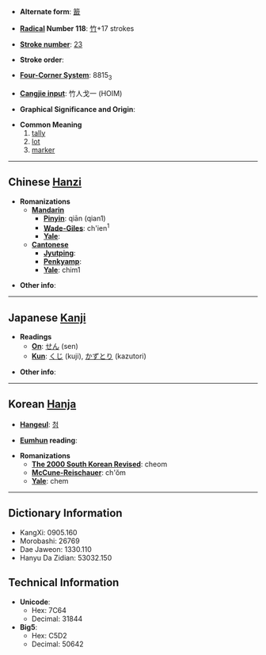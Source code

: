 * '''Alternate form''': [[籖]]

* '''[[Wiktionary:Chinese radical index| Radical]] Number 118''': [[Wiktionary:Chinese radical index 竹|竹]]+17 strokes

* '''[[Wiktionary:Chinese total strokes index|Stroke number]]''': [[Wiktionary:Chinese total strokes index 23|23]]

* '''Stroke order''': 

* '''[[Wiktionary:Chinese four corner index|Four-Corner System]]''': 8815<sub>3</sub>

* '''[[Wiktionary:Chinese Cangjie index|Cangjie input]]''': 竹人戈一 (HOIM)

* '''Graphical Significance and Origin''': 

* '''Common Meaning'''
*#[[tally]]
*# [[lot]]
*# [[marker]]

----

== Chinese [[Hanzi]] ==

* '''Romanizations'''
** '''[[Mandarin]]'''
*** '''[[Pinyin]]''': qiān (qian1)
*** '''[[Wade-Giles]]''': ch'ien<sup>1</sup>
*** '''[[Yale]]''': 
** '''[[Cantonese]]'''
*** '''[[Jyutping]]''':
*** '''[[Penkyamp]]''': 
*** '''[[Yale]]''': chim1

* '''Other info''': 

----

== Japanese [[Kanji]] ==

* '''Readings'''
** '''[[On]]''': [[せん]] (sen)
** '''[[Kun]]''': [[くじ]] (kuji), [[かずとり]] (kazutori)

* '''Other info''':  

----

== Korean [[Hanja]] ==

* '''[[Hangeul]]''': [[첨]]

* '''[[Eumhun]] reading''': 

* '''Romanizations'''
** '''[[The 2000 South Korean Revised Romanization|The 2000 South Korean Revised]]''': cheom
** '''[[McCune-Reischauer]]''': ch'ŏm
** '''[[Yale]]''': chem

----

== Dictionary Information ==

* KangXi: 0905.160
* Morobashi: 26769
* Dae Jaweon: 1330.110
* Hanyu Da Zidian: 53032.150

== Technical Information ==

* '''Unicode''':
** Hex: 7C64
** Decimal: 31844
* '''Big5''':
** Hex: C5D2
** Decimal: 50642